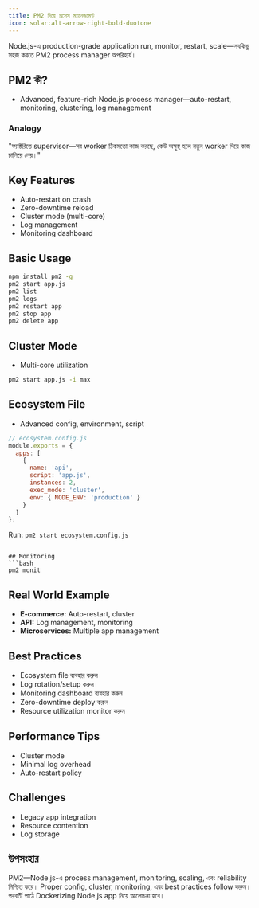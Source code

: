 ```yaml
---
title: PM2 দিয়ে প্রসেস ম্যানেজমেন্ট
icon: solar:alt-arrow-right-bold-duotone
---
```


Node.js-এ production-grade application run, monitor, restart, scale—সবকিছু সহজ করতে PM2 process manager অপরিহার্য।

## PM2 কী?
- Advanced, feature-rich Node.js process manager—auto-restart, monitoring, clustering, log management

### Analogy
"ফ্যাক্টরিতে supervisor—সব worker ঠিকমতো কাজ করছে, কেউ অসুস্থ হলে নতুন worker দিয়ে কাজ চালিয়ে নেয়।"

## Key Features
- Auto-restart on crash
- Zero-downtime reload
- Cluster mode (multi-core)
- Log management
- Monitoring dashboard

## Basic Usage
```bash
npm install pm2 -g
pm2 start app.js
pm2 list
pm2 logs
pm2 restart app
pm2 stop app
pm2 delete app
```

## Cluster Mode
- Multi-core utilization
```bash
pm2 start app.js -i max
```

## Ecosystem File
- Advanced config, environment, script
```js
// ecosystem.config.js
module.exports = {
  apps: [
    {
      name: 'api',
      script: 'app.js',
      instances: 2,
      exec_mode: 'cluster',
      env: { NODE_ENV: 'production' }
    }
  ]
};
```
Run: `pm2 start ecosystem.config.js`
```

## Monitoring
```bash
pm2 monit
```

## Real World Example
- **E-commerce:** Auto-restart, cluster
- **API:** Log management, monitoring
- **Microservices:** Multiple app management

## Best Practices
- Ecosystem file ব্যবহার করুন
- Log rotation/setup করুন
- Monitoring dashboard ব্যবহার করুন
- Zero-downtime deploy করুন
- Resource utilization monitor করুন

## Performance Tips
- Cluster mode
- Minimal log overhead
- Auto-restart policy

## Challenges
- Legacy app integration
- Resource contention
- Log storage

## উপসংহার

PM2—Node.js-এ process management, monitoring, scaling, এবং reliability নিশ্চিত করে। Proper config, cluster, monitoring, এবং best practices follow করুন। পরবর্তী পাঠে Dockerizing Node.js app নিয়ে আলোচনা হবে।

